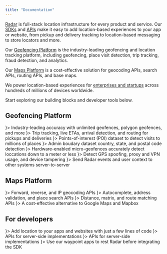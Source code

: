 ```yaml
---
title: "Documentation"
---
```


[Radar](https://radar.com/) is full-stack location infrastructure for every product and service. Our [SDKs](https://docs.radar.com/sdk) and [APIs](https://docs.radar.com/api) make it easy to add location-based experiences to your app or website, from pickup and delivery tracking to location-based messaging to store locators and more.

Our [Geofencing Platform](https://docs.radar.com/geofencing/overview) is the industry-leading geofencing and location tracking platform, including geofencing, place visit detection, trip tracking, fraud detection, and analytics.

Our [Maps Platform](https://docs.radar.com/maps/overview) is a cost-effective solution for geocoding APIs, search APIs, routing APIs, and base maps.

We power location-based experiences for [enterprises and startups](https://radar.com/customers) across hundreds of millions of devices worldwide.

Start exploring our building blocks and developer tools below.

## Geofencing Platform

<CardGroup cols={2}>
  <Card title="Geofences" icon={<svg
xmlns="http://www.w3.org/2000/svg"
width={32}
height={32}
viewBox="0 0 36 36"                  
fill="none"
{...props}
>
<rect width={36} height={36} fill="#FF6F00" rx={18} />
<path
fill="#fff"
fillRule="evenodd"
d="M18.165 10.5a4.56 4.56 0 0 1 4.342 4.552v.194c0 2.69-3.64 6.57-4.021 6.966a.811.811 0 0 1-.53.239.811.811 0 0 1-.531-.24c-.374-.396-4.021-4.275-4.021-6.965v-.194c0-2.444 1.92-4.44 4.342-4.552h.419Zm-1.929 4.552a1.711 1.711 0 1 0 3.423 0c0-.95-.762-1.712-1.711-1.712-.95 0-1.712.762-1.712 1.712Zm5.62 5.403c.105-.142.195-.276.285-.418l.007-.008c1.129.568 1.809 1.383 1.809 2.31 0 1.8-2.564 3.161-5.957 3.161s-5.957-1.36-5.957-3.162c0-.911.658-1.711 1.75-2.279.082.127.164.254.26.389.21.299.42.575.629.844-.733.33-1.151.725-1.151 1.046 0 .666 1.778 1.667 4.462 1.667 2.683 0 4.462-1.001 4.462-1.666 0-.33-.441-.74-1.204-1.07l.073-.095c.173-.225.356-.463.533-.719Z"
clipRule="evenodd"
/>
</svg>}>
    Industry-leading accuracy with unlimited geofences, polygon geofences, and more
  </Card>
  <Card title="Trips" icon={<svg
xmlns="http://www.w3.org/2000/svg"
width={32}
height={32}
viewBox="0 0 36 36"
fill="none"
{...props}
>
<rect width={36} height={36} fill="#EB0083" rx={18} />
<path
  fill="#fff"
  d="M24 10.5H12a.932.932 0 0 0-.923.937v13.126c0 .515.415.937.922.937h.194a.932.932 0 0 0 .923-.937v-2.81H24a.932.932 0 0 0 .922-.938v-9.378a.932.932 0 0 0-.922-.937Zm-1.116 5.622h-3.256v3.307h-3.256v-3.307h-3.256v-3.308h3.256v3.308h3.256v-3.308h3.256v3.308Z"
/>
</svg>}>
    Trip tracking, live ETAs, arrival detection, and routing for pickups and deliveries
  </Card>
  <Card title="Places" icon={<svg
xmlns="http://www.w3.org/2000/svg"
width={32}
height={32}
viewBox="0 0 36 36"
fill="none"
{...props}
>
<rect width={36} height={36} fill="#5B38FF" rx={18} />
<path
fill="#fff"
d="M23.531 10.969c-.187-.281-.468-.469-.843-.469h-9.375c-.376 0-.657.188-.844.469-1.969 3.75-1.969 3.937-1.969 4.219a1.88 1.88 0 0 0 1.875 1.874v7.5c0 .563.375.938.938.938h9.374c.563 0 .938-.375.938-.938v-7.5a1.88 1.88 0 0 0 1.875-1.875c0-.28 0-.468-1.969-4.218Zm-3.656 12.656v-3.75h-3.75v3.75H14.25v-6.844c.281.188.563.282.938.282.562 0 1.03-.282 1.406-.657.375.375.843.657 1.406.657s1.031-.282 1.406-.657c.375.375.844.657 1.407.657.375 0 .656-.094.937-.282v6.844h-1.875Z"
/>
</svg>}>
    Points-of-interest (POI) dataset to detect visits to millions of places
  </Card>
  <Card title="Regions" icon={<svg
xmlns="http://www.w3.org/2000/svg"
width={32}
height={32}
viewBox="0 0 36 36"
fill="none"
{...props}
>
<rect width={36} height={36} fill="#3FCD7D" rx={18} />
<path
fill="#fff"
d="M18.035 10.525a7.489 7.489 0 0 1 7.49 7.491c0 2.08-.847 3.959-2.214 5.316a7.489 7.489 0 0 1-12.786-5.335 7.455 7.455 0 0 1 2.108-5.17 7.468 7.468 0 0 1 5.402-2.302Zm0 1.404c-1.13 0-2.189.311-3.097.85l.269.218.056.056 1.02 1.086c.132.14.197.338.169.534l-.252 1.695a.633.633 0 0 1-.347.487l-1.536.776-.374.319.103.169.758.814c.075.075.122.16.15.263l.44 1.525a.642.642 0 0 1-.206.675l-1.049.88-.08.339a6.084 6.084 0 0 0 2.24 1.232.687.687 0 0 1 .144-.28l1.17-1.273.58-1.6a.61.61 0 0 1 .375-.384l2.014-.759a.655.655 0 0 1 .355-.028l1.947.394a.65.65 0 0 1 .328.167l.39.382a6.04 6.04 0 0 0 .519-2.45c0-3.352-2.734-6.087-6.086-6.087Z"
/>
</svg>}>
    Admin boudary dataset country, state, and postal code detection
  </Card>
  <Card title="Beacons" icon={<svg
xmlns="http://www.w3.org/2000/svg"
width={32}
height={32}
viewBox="0 0 36 36"
fill="none"
{...props}
>
<rect width={36} height={36} fill="#0005FB" rx={18} />
<path
fill="#fff"
d="M17.588 25.5a.79.79 0 0 1-.356-.078.836.836 0 0 1-.477-.756v-5.31l-2.89 1.843a.843.843 0 0 1-1.155-.255.843.843 0 0 1 .256-1.156l3.489-2.222-3.49-2.2a.818.818 0 0 1-.255-1.144.838.838 0 0 1 1.156-.256l2.9 1.834v-4.467c0-.311.166-.589.444-.733a.818.818 0 0 1 .856.044l4.989 3.311a.813.813 0 0 1 .366.7.861.861 0 0 1-.389.7l-3.466 2.211 3.466 2.2a.85.85 0 0 1 .39.645.789.789 0 0 1-.3.688l-4.99 4.2a.817.817 0 0 1-.533.2h-.011Zm.833-6.678v4.055l2.756-2.31-2.756-1.745Zm0-5.934v3.423l2.634-1.678-2.634-1.745Z"
/>
</svg>}>
    Hardware-enabled micro-geofences accurately detect loccations down to a meter or less
  </Card>
  <Card title="Fraud" icon={<svg
xmlns="http://www.w3.org/2000/svg"
width={32}
height={32}
viewBox="0 0 36 36"
fill="none"
{...props}
>
<rect width={36} height={36} fill="#EB0C00" rx={18} />
<path
fill="#fff"
d="M18.287 9.25c3.315.164 5.963 3.086 5.963 6.665v.284c0 3.94-4.997 9.62-5.521 10.2-.206.23-.524.351-.729.351-.205 0-.523-.12-.729-.35-.513-.581-5.521-6.261-5.521-10.2v-.285c0-3.579 2.638-6.5 5.963-6.665h.574Zm-3.412 5.635v1.875h6.25v-1.875h-6.25Z"
/>
</svg>}>
    Detect GPS spoofing, proxy and VPN usage, and device tampering
  </Card>
  <Card title="Integrations" icon={<svg
xmlns="http://www.w3.org/2000/svg"
width={32}
height={32}
viewBox="0 0 36 36"
fill="none"
{...props}
>
<rect width={36} height={36} fill="#8BA1B0" rx={18} />
<path
fill="#fff"
d="m17.565 17.455-1.238 1.236.982.98 1.236-1.235.874.873-1.236 1.237.821.821a.619.619 0 0 1 0 .874l-.928.928a3.702 3.702 0 0 1-4.77.398l-1.743 1.744a.618.618 0 1 1-.874-.875l1.744-1.743a3.703 3.703 0 0 1 .397-4.77l.928-.927a.618.618 0 0 1 .874 0l.821.821 1.237-1.236.875.874ZM24.86 10.5a.634.634 0 0 1 .446 1.092l-1.79 1.79a3.804 3.804 0 0 1-.41 4.898l-.952.953a.635.635 0 0 1-.897 0l-4.49-4.489a.635.635 0 0 1 0-.897l.953-.954a3.803 3.803 0 0 1 4.898-.409l1.79-1.79a.635.635 0 0 1 .452-.194Z"
/>
</svg>}>
    Send Radar events and user context to other systems server-to-server
  </Card>
</CardGroup>

## Maps Platform

<CardGroup cols={2}>
  <Card title="Geocoding APIs" icon={<svg
xmlns="http://www.w3.org/2000/svg"
width={32}
height={32}
viewBox="0 0 36 36"
fill="none"
{...props}
>
<rect width={36} height={36} fill="#00C3D9" rx={18} />
<path fill="#fff" d="M15.5 11.75h5V13h-5z" />
<path
  fill="#fff"
  fillRule="evenodd"
  d="M18.287 9.25c3.315.164 5.963 3.086 5.963 6.665v.285c0 3.94-4.998 9.62-5.521 10.2-.206.23-.524.35-.729.35-.205 0-.523-.12-.729-.35-.513-.58-5.521-6.26-5.521-10.2v-.285c0-3.579 2.637-6.5 5.963-6.665h.574ZM18 18a2.5 2.5 0 1 0 0-5 2.5 2.5 0 0 0 0 5Z"
  clipRule="evenodd"
/>
</svg>}>
    Forward, reverse, and IP geocoding APIs
  </Card>
  <Card title="Search APIs" icon={<svg
xmlns="http://www.w3.org/2000/svg"
width={32}
height={32}
viewBox="0 0 36 36"
fill="none"
{...props}
>
<rect width={36} height={36} fill="#00C3D9" rx={18} />
<path
  fill="#fff"
  d="m25.226 23.897-2.24-2.24-.675-.676a6.484 6.484 0 0 0 1.312-3.919A6.57 6.57 0 0 0 17.06 10.5a6.57 6.57 0 0 0-6.561 6.563 6.57 6.57 0 0 0 6.561 6.562c1.472 0 2.831-.497 3.919-1.313l1.574 1.575 1.34 1.341a.905.905 0 0 0 .666.272.96.96 0 0 0 .666-.272.934.934 0 0 0 0-1.322v-.01Zm-12.851-6.834c0-2.588 2.1-4.688 4.686-4.688a4.689 4.689 0 0 1 0 9.375 4.689 4.689 0 0 1-4.686-4.688Z"
/>
</svg>}>
    Autocomplete, address validation, and place search APIs
  </Card>
  <Card title="Routing APIs" icon={<svg
xmlns="http://www.w3.org/2000/svg"
width={32}
height={32}
viewBox="0 0 36 36"
fill="none"
{...props}
>
<rect width={36} height={36} fill="#00C3D9" rx={18} />
<path
  fill="#fff"
  d="M24.001 10.5c.507 0 .922.421.922.937v9.378a.932.932 0 0 1-.922.937H13.115v2.812a.932.932 0 0 1-.922.936H12a.932.932 0 0 1-.922-.936V11.437c0-.515.415-.937.922-.937h12.002Z"
/>
</svg>}>
    Distance, matrix, and route matching APIs
  </Card>
  <Card title="Maps" icon={<svg
xmlns="http://www.w3.org/2000/svg"
width={32}
height={32}
viewBox="0 0 36 36"
fill="none"
{...props}
>
<rect width={36} height={36} fill="#00C3D9" rx={18} />
<path
  fill="#fff"
  d="m24.188 10.583-4.313 1.69-3.375-1.69c-.188-.094-.469-.094-.75 0l-4.688 1.878c-.374.094-.562.47-.562.845v11.266a.924.924 0 0 0 1.313.845l4.312-1.69 3.375 1.69c.281.093.469.093.75 0l4.688-1.784c.375-.094.562-.47.562-.845v-11.36a.924.924 0 0 0-1.313-.845Zm-7.125 2.347 1.875.94v9.2l-1.875-.94v-9.2Zm-4.688 1.033 2.813-1.127v9.2l-2.813 1.127v-9.2Zm11.25 8.168-2.813 1.032v-9.2l2.813-1.127v9.295Z"
/>
</svg>}>
    A cost-effective alternative to Google Maps and Mapbox
  </Card>
</CardGroup>

## For developers

<CardGroup cols={2}>
  <Card title="SDK reference" icon={<svg
xmlns="http://www.w3.org/2000/svg"
width={32}
height={32}
viewBox="0 0 36 36"
fill="none"
{...props}
>
<rect width={36} height={36} fill="#8BA1B0" rx={18} />
  <path
    fill="#fff"
    fillRule="evenodd"
    d="M17.553 10.606a1 1 0 0 1 .895 0l6 3c.338.17.551.516.551.895v7c0 .378-.213.724-.552.894l-6 3a1.002 1.002 0 0 1-.894 0l-6-3A1.001 1.001 0 0 1 11 21.5v-7c0-.378.214-.725.553-.895l6-3Zm-5.109 10.49 4.618 2.31v-5.501l-4.618-2.309v5.5Zm6.493-3.191v5.501l4.62-2.31v-5.5l-4.62 2.309Zm-5.428-3.596L18 16.555l4.492-2.246L18 12.064l-4.49 2.245Z"
    clipRule="evenodd"
  />
</svg>}>
    Add location to your apps and websites with just a few lines of code
  </Card>
  <Card title="API reference" icon={<svg
xmlns="http://www.w3.org/2000/svg"
width={32}
height={32}
viewBox="0 0 36 36"
fill="none"
{...props}
>
<rect width={36} height={36} fill="#8BA1B0" rx={18} />
  <path
    fill="#fff"
    fillRule="evenodd"
    d="M19.93 13.405a1 1 0 0 1 1.415 0l3.849 3.849c.412.412.412 1.08 0 1.493l-3.85 3.85a1 1 0 1 1-1.415-1.415L23.112 18l-3.18-3.18a1 1 0 0 1 0-1.415Zm.22 8.97a.705.705 0 0 1-.088-.108l.088.109Z"
    clipRule="evenodd"
  />
  <path
    fill="#fff"
    d="M14.655 13.404a1 1 0 1 1 1.415 1.415l-3.18 3.18 3.179 3.182a1 1 0 1 1-1.415 1.415l-3.849-3.85a1.057 1.057 0 0 1 0-1.492l3.85-3.85Z"
  />
</svg>}>
    APIs for server-side implementations
  </Card>
  <Card title="Tutorials" icon={<svg
xmlns="http://www.w3.org/2000/svg"
width={32}
height={32}
viewBox="0 0 36 36"
fill="none"
{...props}
>
<rect width={36} height={36} fill="#8BA1B0" rx={18} />
  <path
    fill="#fff"
    d="m12.437 12.352 5.042.84V23.63l-5.24-.873a.601.601 0 0 1-.502-.592v-9.22a.6.6 0 0 1 .7-.593Zm11.127 0a.6.6 0 0 1 .699.592v9.22a.601.601 0 0 1-.502.593l-5.24.873V13.192l5.043-.84Z"
  />
</svg>}>
    APIs for server-side implementations
  </Card>
  <Card title="Waypoint" icon={<svg
xmlns="http://www.w3.org/2000/svg"
width={32}
height={32}
viewBox="0 0 36 36"
fill="none"
{...props}
>
<rect width={36} height={36} fill="#8BA1B0" rx={18} />
  <path
    fill="#fff"
    d="M21.75 10.5a1.876 1.876 0 0 1 1.875 1.875v11.25A1.876 1.876 0 0 1 21.75 25.5h-7.5a1.875 1.875 0 0 1-1.875-1.875v-11.25A1.875 1.875 0 0 1 14.25 10.5h7.5ZM14 22.875h8v-9.813h-8v9.813Zm6.833-1.438L18 20.267l-2.833 1.17L18 14.563l2.833 6.876Z"
  />
</svg>}>
    Use our waypoint apps to rest Radar before integrating the SDK
  </Card>
</CardGroup>
